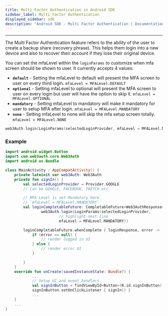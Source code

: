 ```yaml
---
title: Multi Factor Authentication in Android SDK
sidebar_label: Multi Factor Authentication
displayed_sidebar: sdk
description: "Android SDK - Multi Factor Authentication | Documentation - Web3Auth"
---
```


---

The Multi Factor Authentication feature refers to the ability of the user to create a backup share (recovery phrase). This helps them login into a new
device and also to recover their account if they lose their original device.

You can set the mfaLevel within the `loginParams` to customize when mfa screen should be shown to user. It currently accepts 4 values:

- **`default`** - Setting the mfaLevel to default will present the MFA screen to user on every third login. `mfaLevel = MFALevel.DEFAULT`
- **`optional`** - Setting mfaLevel to optional will present the MFA screen to user on every login but user will have the option to skip it.
  `mfaLevel = MFALevel.OPTIONAL`
- **`mandatory`** - Setting mfaLevel to mandatory will make it mandatory for user to setup MFA after login. `mfaLevel = MFALevel.MANDATORY`
- **`none`** - Setting mfaLevel to none will skip the mfa setup screen totally. `mfaLevel = MFALevel.NONE`

```kotlin
web3Auth.login(LoginParams(selectedLoginProvider, mfaLevel = MFALevel.MANDATORY))
```

### Example

```kotlin
import android.widget.Button
import com.web3auth.core.Web3Auth
import android.os.Bundle

class MainActivity : AppCompatActivity() {
	private lateinit var web3Auth: Web3Auth
	private fun signIn() {
		val selectedLoginProvider = Provider.GOOGLE
		// Can be GOOGLE, FACEBOOK, TWITCH etc.

		// MFA Level is set Mandatory here.
		// `mfaLevel = MFALevel.MANDATORY`
		val loginCompletableFuture: CompletableFuture<Web3AuthResponse> =
				web3Auth.login(LoginParams(selectedLoginProvider,
						// highlight-next-line
						mfaLevel = MFALevel.MANDATORY))

		loginCompletableFuture.whenComplete { loginResponse, error ->
			if (error == null) {
				// render logged in UI
			} else {
				// render error UI
			}

		}
	}
	override fun onCreate(savedInstanceState: Bundle?) {
			...
			// Setup UI and event handlers
			val signInButton = findViewById<Button>(R.id.signInButton)
			signInButton.setOnClickListener { signIn() }
			...
	}
	...
}
```
